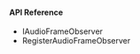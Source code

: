 
<PlatformWrapper platform="unity">

#### API Reference

* <Link to = "{{global.API_REF_UNITY_ROOT_VOICE_SDK}}/class_iaudioframeobserver.html">IAudioFrameObserver</Link>

* <Link to = "{{global.API_REF_UNITY_ROOT_VOICE_SDK}}/class_irtcengine.html#api_imediaengine_registeraudioframeobserver">RegisterAudioFrameObserver</Link>

</PlatformWrapper>
